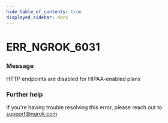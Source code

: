 ```yaml
---
hide_table_of_contents: true
displayed_sidebar: docs
---
```



# ERR_NGROK_6031

### Message

HTTP endpoints are disabled for HIPAA-enabled plans

<ErrorDetails error="err_ngrok_6031" />

### Further help

If you're having trouble resolving this error, please reach out to [support@ngrok.com](mailto:support@ngrok.com?subject=Help%20with%20ERR_NGROK_6031)
